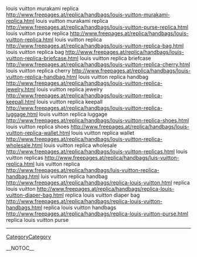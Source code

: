 louis vuitton murakami replica http://www.freepages.at/replica/handbags/louis-vuitton-murakami-replica.html louis vuitton murakami replica
http://www.freepages.at/replica/handbags/louis-vuitton-purse-replica.html louis vuitton purse replica
http://www.freepages.at/replica/handbags/louis-vuitton-replica.html louis vuitton replica
http://www.freepages.at/replica/handbags/louis-vuitton-replica-bag.html louis vuitton replica bag
http://www.freepages.at/replica/handbags/louis-vuitton-replica-briefcase.html louis vuitton replica briefcase
http://www.freepages.at/replica/handbags/louis-vuitton-replica-cherry.html louis vuitton replica cherry
http://www.freepages.at/replica/handbags/louis-vuitton-replica-handbag.html louis vuitton replica handbag
http://www.freepages.at/replica/handbags/louis-vuitton-replica-jewelry.html louis vuitton replica jewelry
http://www.freepages.at/replica/handbags/louis-vuitton-replica-keepall.html louis vuitton replica keepall
http://www.freepages.at/replica/handbags/louis-vuitton-replica-luggage.html louis vuitton replica luggage
http://www.freepages.at/replica/handbags/louis-vuitton-replica-shoes.html louis vuitton replica shoes
http://www.freepages.at/replica/handbags/louis-vuitton-replica-wallet.html louis vuitton replica wallet
http://www.freepages.at/replica/handbags/louis-vuitton-replica-wholesale.html louis vuitton replica wholesale
http://www.freepages.at/replica/handbags/louis-vuitton-replicas.html louis vuitton replicas
http://www.freepages.at/replica/handbags/luis-vuitton-replica.html luis vuitton replica
http://www.freepages.at/replica/handbags/luis-vuitton-replica-handbag.html luis vuitton replica handbag
http://www.freepages.at/replica/handbags/replica-louis-vuitton.html replica louis vuitton
http://www.freepages.at/replica/handbags/replica-louis-vuitton-diaper-bag.html replica louis vuitton diaper bag
http://www.freepages.at/replica/handbags/replica-louis-vuitton-handbags.html replica louis vuitton handbags
http://www.freepages.at/replica/handbags/replica-louis-vuitton-purse.html replica louis vuitton purse
----
[[CategoryCategory]]

__NOTOC__